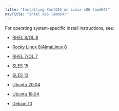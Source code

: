 ```yaml
---
title: "Installing PostGIS on Linux x86 (amd64)"
navTitle: "Intel x86 (amd64)"
---
```


For operating system-specific install instructions, see:

  - [RHEL 8/OL 8](01_postgis_rhel8_x86) 

  - [Rocky Linux 8/AlmaLinux 8](02_postgis_other_linux8_x86)
  - [RHEL 7/OL 7](03_postgis_rhel7_x86)
  - [SLES 15](05_postgis_sles15_x86)
  - [SLES 12](06_postgis_sles12_x86)
  - [Ubuntu 20.04](07_postgis_ubuntu20_x86)
  - [Ubuntu 18.04](07a_postgis_ubuntu18_x86)
  - [Debian 10](07b_postgis_deb10_x86)

